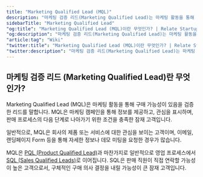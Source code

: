```yaml
---
title: "Marketing Qualified Lead (MQL)"
description: "마케팅 검증 리드(Marketing Qualified Lead)는 마케팅 활동을 통해 구매 가능성이 있음을 검증한 리드를 말합니다."
sidebarTitle: "Marketing Qualified Lead"
"og:title": "Marketing Qualified Lead (MQL)이란 무엇인가? | Relate Startup Wiki"
"og:description": "마케팅 검증 리드(Marketing Qualified Lead)는 마케팅 활동을 통해 구매 가능성이 있음을 검증한 리드를 말합니다."
"article:tag": "Wiki"
"twitter:title": "Marketing Qualified Lead (MQL)이란 무엇인가? | Relate Startup Wiki"
"twitter:description": "마케팅 검증 리드(Marketing Qualified Lead)는 마케팅 활동을 통해 구매 가능성이 있음을 검증한 리드를 말합니다."
---
```


## 마케팅 검증 리드 (Marketing Qualified Lead)란 무엇인가?

Marketing Qualified Lead (MQL)은 마케팅 활동을 통해 구매 가능성이 있음을 검증한 리드를 말합니다. MQL은 마케팅 캠페인을 통해 정보를 제공하고, 관심을 표시하며, 판매 프로세스의 다음 단계로 나아가기 위한 조건을 충족한 잠재 고객입니다.

일반적으로, MQL은 회사의 제품 또는 서비스에 대한 관심을 보이는 고객이며, 이메일, 랜딩페이지 Form 등을 통해 자세한 정보나 데모 미팅을 요청한 경우가 많습니다.

MQL은 [PQL (Product Qualified Lead)](https://www.relate.kr/docs/wiki/pql)과 마찬가지로 일반적으로 영업 프로세스에서 [SQL (Sales Qualified Leads)](https://www.relate.kr/docs/wiki/sql)로 이어집니다. SQL은 판매 직원이 직접 연락할 가능성이 높은 고객으로서, 구체적인 구매 의사 결정을 내릴 가능성이 큰 잠재 고객입니다.